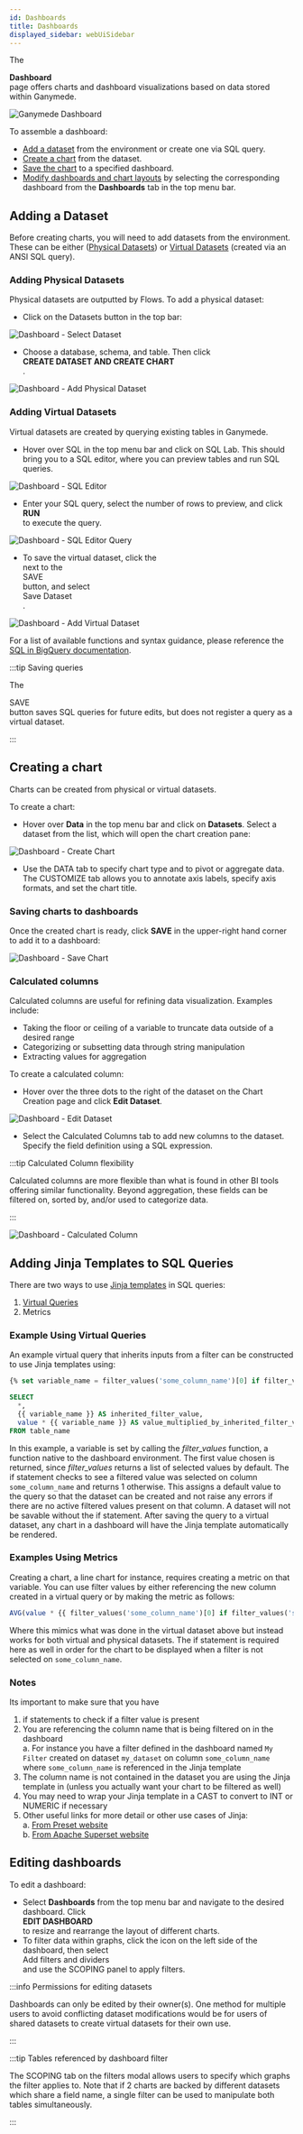 ```yaml
---
id: Dashboards
title: Dashboards
displayed_sidebar: webUiSidebar
---
```



The <div className="button darkblue_button"><AreaChartOutlined /> **Dashboard**</div> page offers charts and dashboard visualizations based on data stored within Ganymede.  

<img alt="Ganymede Dashboard" src="https://ganymede-bio.mo.cloudinary.net/apiServer/Dashboard_20230831.png" />
&nbsp;

To assemble a dashboard:
- [Add a dataset](#adding-a-dataset) from the environment or create one via SQL query.
- [Create a chart](#creating-a-chart) from the dataset.
- [Save the chart](#saving-charts-to-dashboards) to a specified dashboard.
- [Modify dashboards and chart layouts](#editing-dashboards) by selecting the corresponding dashboard from the **Dashboards** tab in the top menu bar.

## Adding a Dataset

Before creating charts, you will need to add datasets from the environment.  These can be either ([Physical Datasets](#adding-physical-datasets)) or [Virtual Datasets](#adding-virtual-datasets) (created via an ANSI SQL query).

### Adding Physical Datasets

Physical datasets are outputted by Flows.  To add a physical dataset:

- Click on the Datasets button in the top bar:

<img alt="Dashboard - Select Dataset" src="https://ganymede-bio.mo.cloudinary.net/dashboard/Select_Dataset20230531.png" />

- Choose a database, schema, and table. Then click <div className="button darkblue_button">**CREATE DATASET AND CREATE CHART**</div>.

<img alt="Dashboard - Add Physical Dataset" src="https://ganymede-bio.mo.cloudinary.net/dashboard/Add_Dataset20230531.png" />

### Adding Virtual Datasets

Virtual datasets are created by querying existing tables in Ganymede.

- Hover over SQL in the top menu bar and click on SQL Lab.  This should bring you to a SQL editor, where you can preview tables and run SQL queries.

<img alt="Dashboard - SQL Editor" src="https://ganymede-bio.mo.cloudinary.net/dashboard/SQL_Editor20230531.png" />

- Enter your SQL query, select the number of rows to preview, and click <div className="button darkblue_button">**RUN**</div> to execute the query.

<img alt="Dashboard - SQL Editor Query" src="https://ganymede-bio.mo.cloudinary.net/dashboard/SQL_Editor_Query20230531.png" />

- To save the virtual dataset, click the <div className="button purple_button_dashboard"><DownOutlined /></div> next to the <div className="button purple_button_dashboard">SAVE</div> button, and select <div className="button jupyter_button">Save Dataset</div>.

<img alt="Dashboard - Add Virtual Dataset" src="https://ganymede-bio.mo.cloudinary.net/dashboard/SQL_Editor_Save_Dataset20230531.png" />

For a list of available functions and syntax guidance, please reference the [SQL in BigQuery documentation](https://cloud.google.com/bigquery/docs/reference/standard-sql/query-syntax).

:::tip Saving queries

The <div className="button purple_button_dashboard">SAVE</div> button saves SQL queries for future edits, but does not register a query as a virtual dataset.

:::

## Creating a chart

Charts can be created from physical or virtual datasets.  

To create a chart:

- Hover over **Data** in the top menu bar and click on **Datasets**.  Select a dataset from the list, which will open the chart creation pane:

<img alt="Dashboard - Create Chart" src="https://ganymede-bio.mo.cloudinary.net/dashboard/Create_Chart20230415.png" />

- Use the DATA tab to specify chart type and to pivot or aggregate data.  The CUSTOMIZE tab allows you to annotate axis labels, specify axis formats, and set the chart title.

### Saving charts to dashboards

Once the created chart is ready, click **SAVE** in the upper-right hand corner to add it to a dashboard:

<img alt="Dashboard - Save Chart" src="https://ganymede-bio.mo.cloudinary.net/dashboard/Save_Chart20230415.png" />

### Calculated columns

Calculated columns are useful for refining data visualization. Examples include:

- Taking the floor or ceiling of a variable to truncate data outside of a desired range
- Categorizing or subsetting data through string manipulation
- Extracting values for aggregation

To create a calculated column:

- Hover over the three dots to the right of the dataset on the Chart Creation page and click **Edit Dataset**.

<img alt="Dashboard - Edit Dataset" src="https://ganymede-bio.mo.cloudinary.net/dashboard/Edit_Dataset20230415.png" />

- Select the Calculated Columns tab to add new columns to the dataset.  Specify the field definition using a SQL expression.

:::tip Calculated Column flexibility

Calculated columns are more flexible than what is found in other BI tools offering similar functionality.  Beyond aggregation, these fields 
can be filtered on, sorted by, and/or used to categorize data.

:::

<img alt="Dashboard - Calculated Column" src="https://ganymede-bio.mo.cloudinary.net/dashboard/Calculated_Column20230415.png" />

## Adding Jinja Templates to SQL Queries

There are two ways to use [Jinja templates](https://jinja.palletsprojects.com/) in SQL queries:

1. [Virtual Queries](#adding-virtual-datasets)
2. Metrics

### Example Using Virtual Queries

An example virtual query that inherits inputs from a filter can be constructed to use Jinja
templates using:

```sql
{% set variable_name = filter_values('some_column_name')[0] if filter_values('some_column_name') else 1 %}

SELECT 
  *, 
  {{ variable_name }} AS inherited_filter_value,
  value * {{ variable_name }} AS value_multiplied_by_inherited_filter_value
FROM table_name
```

In this example, a variable is set by calling the _filter_values_ function, a function native to the dashboard environment. 
The first value chosen is returned, since _filter_values_ returns a list of selected values by default. 
The if statement checks to see a filtered value was  selected on column `some_column_name` and returns 1 otherwise. 
This assigns a default value to the query so that the dataset can be created and not raise any errors if there are no active
filtered values present on that column. A dataset will not be savable without the if statement.
After saving the query to a virtual dataset, any chart in a dashboard will have the Jinja template automatically be rendered.


### Examples Using Metrics
Creating a chart, a line chart for instance, requires creating a metric on that variable. You can
use filter values by either referencing the new column created in a virtual query or by making the
metric as follows:

```sql
AVG(value * {{ filter_values('some_column_name')[0] if filter_values('some_column_name') else 1}})
```

Where this mimics what was done in the virtual dataset above but instead works for both virtual and
physical datasets. The if statement is required here as well in order for the chart to be displayed
when a filter is not selected on `some_column_name`.


### Notes

Its important to make sure that you have 
1. if statements to check if a filter value is present
2. You are referencing the column name that is being filtered on in the dashboard  
  a. For instance you have a filter defined in the dashboard named `My Filter` created on dataset
`my_dataset` on column `some_column_name` where `some_column_name` is referenced in the Jinja
template
3. The column name is not contained in the dataset you are using the Jinja template in (unless you actually want your chart to be filtered as well) 
4. You may need to wrap your Jinja template in a CAST to convert to INT or NUMERIC if necessary
5. Other useful links for more detail or other use cases of Jinja:  
  a. [From Preset website](https://preset.io/blog/intro-jinja-templating-apache-superset/)  
  b. [From Apache Superset website](https://superset.apache.org/docs/configuration/sql-templating/)  

## Editing dashboards

To edit a dashboard:
- Select **Dashboards** from the top menu bar and navigate to the desired dashboard.  Click <div className="button purple_button_dashboard">**EDIT DASHBOARD**</div> to resize and rearrange the layout of different charts.
- To filter data within graphs, click the <DashboardFilterIcon /> icon on the left side of the dashboard, then select <div className="button superset_button"><PlusOutlined /> Add filters and dividers</div> and use the SCOPING panel to apply filters.

:::info Permissions for editing datasets

Dashboards can only be edited by their owner(s).  One method for multiple users to avoid conflicting dataset modifications would be for
users of shared datasets to create virtual datasets for their own use.

:::

:::tip Tables referenced by dashboard filter

The SCOPING tab on the filters modal allows users to specify which graphs the filter applies to.
Note that if 2 charts are backed by different datasets which share a field name, a single filter can 
be used to manipulate both tables simultaneously. 

:::
